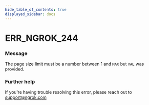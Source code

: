 ```yaml
---
hide_table_of_contents: true
displayed_sidebar: docs
---
```



# ERR_NGROK_244

### Message
The page size limit must be a number between 1 and `MAX` but `VAL` was provided.

<ErrorDetails error='err_ngrok_244' />


### Further help
If you're having trouble resolving this error, please reach out to [support@ngrok.com](mailto:support@ngrok.com?subject=Help%20with%20ERR_NGROK_244)

